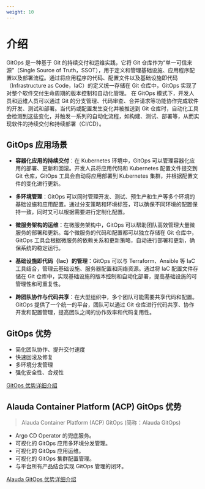 ```yaml
---
weight: 10
---
```



# 介绍

GitOps 是一种基于 Git 的持续交付和运维实践，它将 Git 仓库作为“单一可信来源”（Single Source of Truth，SSOT），用于定义和管理基础设施、应用程序配置以及部署流程。通过将应用程序的代码、配置文件以及基础设施即代码（Infrastructure as Code，IaC）的定义统一存储在 Git 仓库中，GitOps 实现了对整个软件交付生命周期的版本控制和自动化管理。
在 GitOps 模式下，开发人员和运维人员可以通过 Git 的分支管理、代码审查、合并请求等功能协作完成软件的开发、测试和部署。当代码或配置发生变化并被推送到 Git 仓库时，自动化工具会检测到这些变化，并触发一系列的自动化流程，如构建、测试、部署等，从而实现软件的持续交付和持续部署（CI/CD）。

## GitOps 应用场景

- **容器化应用的持续交付**：在 Kubernetes 环境中，GitOps 可以管理容器化应用的部署、更新和回滚。开发人员将应用代码和 Kubernetes 配置文件提交到 Git 仓库，GitOps 工具会自动将应用部署到 Kubernetes 集群，并根据配置文件的变化进行更新。

- **多环境管理**：GitOps 可以同时管理开发、测试、预生产和生产等多个环境的基础设施和应用配置。通过分支策略和环境标签，可以确保不同环境的配置保持一致，同时又可以根据需要进行定制化配置。

- **微服务架构的运维**：在微服务架构中，GitOps 可以帮助团队高效管理大量微服务的部署和更新。每个微服务的代码和配置都可以独立存储在 Git 仓库中，GitOps 工具会根据微服务的依赖关系和更新策略，自动进行部署和更新，确保系统的稳定运行。

- **基础设施即代码（Iac）的管理**：GitOps 可以与 Terraform、Ansible 等 IaC 工具结合，管理云基础设施、服务器配置和网络资源。通过将 IaC 配置文件存储在 Git 仓库中，实现基础设施的版本控制和自动化部署，提高基础设施的可管理性和可重复性。

- **跨团队协作与代码共享**：在大型组织中，多个团队可能需要共享代码和配置。GitOps 提供了一个统一的平台，团队可以通过 Git 仓库进行代码共享、协作开发和配置管理，提高团队之间的协作效率和代码复用性。


## GitOps 优势

- 简化团队协作、提升交付速度
- 快速回滚及修复
- 多环境分发管理
- 强化安全性、合规性

[GitOps 优势详细介绍](../gitops/concept/gitops_concept_infro.mdx#gitops-advantage)

## Alauda Container Platform (ACP) GitOps 优势
> Alauda Container Platform (ACP) GitOps (简称：Alauda GitOps)

- Argo CD Operator 的兜底服务。
- 可视化的 GitOps 应用多环境分发管理。
- 可视化的 GitOps 应用运维。
- 可视化的 GitOps 集群配置管理。
- 与平台所有产品结合实现 GitOps 管理的闭环。

[Alauda GitOps 优势详细介绍](../gitops/concept/alauda_gitops_concept_info/alauda_gitops_concept_argocd.mdx#alauda-gitops-advantage)

